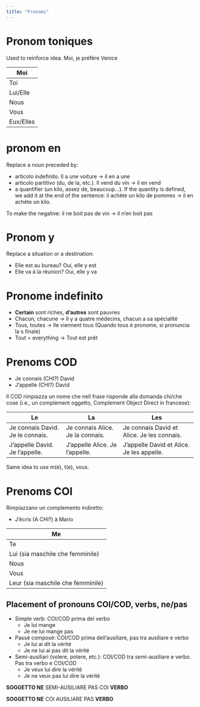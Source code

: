 ```yaml
---
title: "Pronomi"
---
```


# Pronom toniques

Used to reinforce idea. Moi, je préfère Venice

| Moi       |
|-----------|
| Toi       |
| Lui/Elle  |
| Nous      |
| Vous      |
| Eux/Elles |

# pronom en

Replace a noun preceded by:

-   articolo indefinito. Il a une voiture → il en a une
-   articolo partitivo (du, de la, etc.). Il vend du vin → il en vend
-   a quantifier (un kilo, assez de, beaucoup...). If the quantity is defined, we add it at the end of the sentence: il achète un kilo de pommes → il en achète un kilo.

To make the negative: il ne boit pas de vin → il n'en boit pas

# Pronom y

Replace a situation or a destination:

-   Elle est au bureau? Oui, elle y est
-   Elle va à la réunion? Oui, elle y va

# Pronome indefinito

-   **Certain** sont riches, **d'autres** sont pauvres
-   Chacun, chacune → Il y a quatre médecins, chacun a sa spécialité
-   Tous, toutes → Ile viennent tous (Quando tous è pronome, si pronuncia la s finale)
-   Tout = everything → Tout est prêt

# Prenoms COD

-   Je connais (CHI?) David
-   J'appelle (CHI?) David

Il COD rimpiazza un nome che nell frase risponde alla domanda chi/che cose (i.e., un complement oggetto, Complement Object Direct in francese):

| Le                               | La                               | Les                                        |
|----------------------------------|----------------------------------|--------------------------------------------|
| Je connais David. Je le connais. | Je connais Alice. Je la connais. | Je connais David et Alice. Je les connais. |
| J'appelle David. Je l'appelle.   | J'appelle Alice. Je l'appelle.   | J'appelle David et Alice. Je les appelle.  |

Same idea to use m(e), t(e), vous.

# Prenoms COI

Rimpiazzano un complemento indiretto:

-   J'écris (A CHI?) à Mario

| Me                                |
|-----------------------------------|
| Te                                |
| Lui (sia maschile che femminile)  |
| Nous                              |
| Vous                              |
| Leur (sia maschile che femminile) |

## Placement of pronouns COI/COD, verbs, ne/pas

-   Simple verb: COI/COD prima del verbo
    -   Je lui mange
    -   Je ne lui mange pas
-   Passé composé: COI/COD prima dell'ausiliare, pas tra ausiliare e verbo
    -   Je lui ai dit la vérité
    -   Je ne lui ai pas dit la vérité
-   Semi-ausiliari (volere, potere, etc.): COI/COD tra semi-ausiliare e verbo. Pas tra verbo e COI/COD
    -   Je veux lui dire la vérité
    -   Je ne veux pas lui dire la vérité

**SOGGETTO NE** SEMI-AUSILIARE PAS COI **VERBO**

**SOGGETTO NE** COI AUSILIARE PAS **VERBO**
